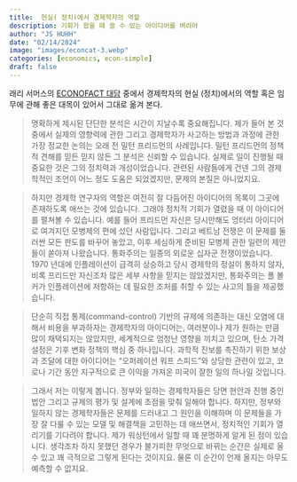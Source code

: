 ```yaml
---
title:  현실( 정치)에서 경제학자의 역할
description: 기회가 왔을 때 쓸 수 있는 아이디어를 벼려야 
author: "JS HUHH"
date: "02/14/2024"
image: "images/econcat-3.webp"
categories: [economics, econ-simple]
draft: false
---
```


래리 서머스의 [ECONOFACT 대담](https://econofact.org/podcast/todays-economic-challenges) 중에서 경제학자의 현실 (정치)에서의 역할 혹은 임무에 관해 좋은 대목이 있어서 그대로 옮겨 본다. 

> 명확하게 제시된 단단한 분석은 시간이 지날수록 중요해집니다. 제가 들어 본 것 중에서 실제의 영향력에 관한 그리고 경제학자가 사고하는 방법과 과정에 관한 가장 정교한 논의는 오래 전 밀턴 프리드먼의 사례입니다. 밀턴 프리드먼의 정책적 견해를 믿든 믿지 않든 그 분석은 신뢰할 수 있습니다. 실제로 일이 진행될 때 중요한 것은 그의 정치력과 개성이었습니다. 관련된 사람들에게 건넨 그의 경제학적인 조언이 어느 정도 도움은 되었겠지만, 문제의 본질은 아니었지요. 

> 하지만 경제학 연구자의 역할은 여전히 잘 다듬어진 아이디어의 목록이 그곳에 존재하도록 애쓰는 것에 있습니다. 그래야 정치적 기회가 열렸을 때 이 아이디어를 펼쳐볼 수 있습니다. 예를 들어 프리드먼 자신은 당시만해도 엉터리 아이디어로 여겨지던 모병제의 편에 섰던 사람입니다. 그리고 베트남 전쟁은 이 문제를 둘러싼 모든 판도를 바꾸어 놓았고, 이후 세심하게 준비된 모병제 관한 일련의 제안들이 쏟아져 나왔습니다. 통화주의는 일종의 외로운 십자군 전쟁이었습니다. 1970 년대에 인플레이션이 급격히 상승하고 당시 경제학의 정설이 통하지 않자, 비록 프리드만 자신조차 많은 세부 사항을 믿지는 않았겠지만, 통화주의는 폴 볼커가 인플레이션에 저항하는 데 필요한 조처를 취할 수 있는 사고의 틀을 제공했습니다. 

> 단순히 직접 통제(command-control) 기반의 규제에 의존하는 대신 오염에 대해서 비용을 부과하자는 경제학자의 아이디어는, 여러분이나 제가 원하는 만큼 많이 채택되지는 않았지만, 세계적으로 엄청난 영향을 끼치고 있으며, 탄소 가격 설정은 기후 변화 정책의 핵심 중 하나입니다. 과학적 진보를 촉진하기 위한 보상과 조달에 대한 아이디어는 "오퍼레이션 워프 스피드"와 상당한 관련이 있고, 코로나 기간 동안 지구적으로 큰 이익을 가져온 미국이 잘한 일의 하나일 것입니다. 

> 그래서 저는 이렇게 봅니다. 정부와 일하는 경제학자들은 당면 현안과 진행 중인 법안 그리고 규제의 평가 및 설계에 초점을 맞춰 일해야 합니다. 하지만, 정부와 일하지 않는 경제학자들은 문제를 드러내고 그 원인을 이해하며 이 문제들을 가장 잘 다룰 수 있는 모델 및 해결책을 고민하는 데 애쓰면서, 정치적인 기회가 열리기를 기다려야 합니다. 제가 워싱턴에서 일할 때 꽤 분명하게 알게 된 점이 있습니다. 생각조차 하지 못했던 경우가 불가피한 무엇으로 바뀌는 순간은 실제로 올 수 있고 꽤 극적으로 그렇게 된다는 것이지요. 물론 이 순간이 언제 올지는 아무도 예측할 수 없지요. 